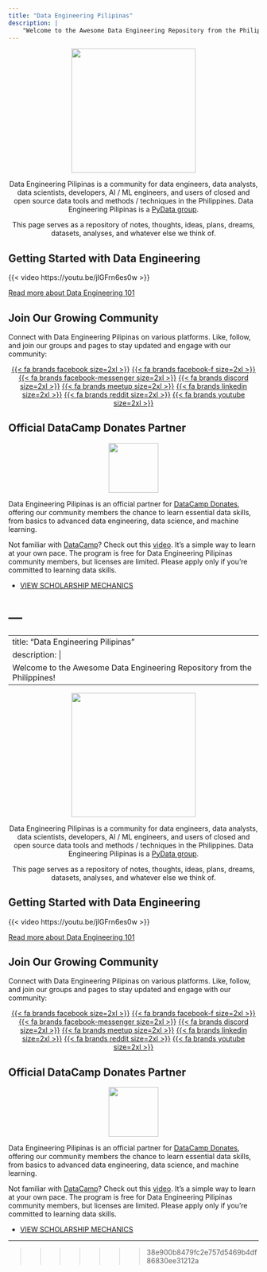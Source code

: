 ```yaml
---
title: "Data Engineering Pilipinas"
description: |
    "Welcome to the Awesome Data Engineering Repository from the Philippines!"
---
```


<p align="center">
<img align="center" width="250" height="250" src="images/DATA%20ENGINEERING%20-1-modified.png">
</p>

<p align="center">
Data Engineering Pilipinas is a community for data engineers, data analysts, data scientists, developers, AI / ML engineers, and users of closed and open source data tools and methods / techniques in the Philippines. Data Engineering Pilipinas is a <a href="https://pydata.org/">PyData group</a>.</p>

<p align="center">
This page serves as a repository of notes, thoughts, ideas, plans, dreams, datasets, analyses, and whatever else we think of.
</p>

## Getting Started with Data Engineering
{{< video https://youtu.be/jIGFrn6es0w >}}
 
<a href="content/data-engineering-101.qmd">Read more about Data Engineering 101</a>

## Join Our Growing Community

Connect with Data Engineering Pilipinas on various platforms. Like, follow, and join our groups and pages to stay updated and engage with our community:
 
<center>
[{{< fa brands facebook size=2xl >}}](https://facebook.com/groups/dataengineeringpilipinas/)
[{{< fa brands facebook-f size=2xl >}}](https://www.facebook.com/DataEngineeringPilipinas/)
[{{< fa brands facebook-messenger size=2xl >}}](https://m.me/cm/AbbnRPVsIMd34APj)
[{{< fa brands discord size=2xl >}}](https://discord.com/invite/buDgydz7J9)
[{{< fa brands meetup size=2xl >}}](https://www.meetup.com/data-engineering-pilipinas/)
[{{< fa brands linkedin size=2xl >}}](https://www.linkedin.com/company/97217550/)
[{{< fa brands reddit size=2xl >}}](https://www.reddit.com/r/DataEngineeringPH/)
[{{< fa brands youtube size=2xl >}}](https://www.youtube.com/@DataEngineeringPilipinas)
</center>

## Official DataCamp Donates Partner

<p align="center">
<img align="center"  height="100" src="images/DC_Donates_logo_regular.png">
</p>

Data Engineering Pilipinas is an official partner for [DataCamp Donates](https://sl.datacamp.com/t/100925/sc/3951db09-4e1d-4b51-9bc6-fb5da29540ff/NB2HI4DTHIXS653XO4XGIYLUMFRWC3LQFZRW63JPMRXW4YLUMVZT65LUNVPXG33VOJRWKPLEN5XGC5DFOMTHK5DNL5WWKZDJOVWT24DBOJ2G4ZLSEZ2XI3K7MNQW24DBNFTW4PJQGAYDAMBQL4YS22LOORSXE3TBNRPTELLOMFPTGLLHNRXWEYLML42C23TBL42S23TBL43C24TFOF2WS4TFNVSW45DTL43S2ZDPL44C24DUNZZC24DOL44S23TBL4YTALLOMFPTCMJNNRXWO3ZGNZXVI4TBMNVT25DSOVSQ====/GNRTKMRTGZTGGMBRMJQTINLEGQ2DCNRRGBTDKNRYHE3WIYZYGRTDOM3EG5STMOBT/www-datacamp-com-donates), offering our community members the chance to learn essential data skills, from basics to advanced data engineering, data science, and machine learning.

Not familiar with [DataCamp](https://docs.google.com/presentation/d/17aR8J-k-KRbf5CMdukKca8znL8d8wKuO407Cu12qY7E/edit#slide=id.p)? Check out this [video](https://datacamp-1.wistia.com/medias/e70gnqx3fc). It’s a simple way to learn at your own pace. The program is free for Data Engineering Pilipinas community members, but licenses are limited. Please apply only if you’re committed to learning data skills.

- [VIEW SCHOLARSHIP MECHANICS](datacamp-donates.qmd)

---
=======
---
title: "Data Engineering Pilipinas"
description: |
  Welcome to the Awesome Data Engineering Repository from the Philippines!
---

<p align="center">
<img align="center" width="250" height="250" src="images/DATA%20ENGINEERING%20-1-modified.png">
</p>

<p align="center">
Data Engineering Pilipinas is a community for data engineers, data analysts, data scientists, developers, AI / ML engineers, and users of closed and open source data tools and methods / techniques in the Philippines. Data Engineering Pilipinas is a <a href="https://pydata.org/">PyData group</a>.</p>

<p align="center">
This page serves as a repository of notes, thoughts, ideas, plans, dreams, datasets, analyses, and whatever else we think of.
</p>

## Getting Started with Data Engineering
{{< video https://youtu.be/jIGFrn6es0w >}}
 
<a href="content/data-engineering-101.qmd">Read more about Data Engineering 101</a>

## Join Our Growing Community

Connect with Data Engineering Pilipinas on various platforms. Like, follow, and join our groups and pages to stay updated and engage with our community:
 
<center>
[{{< fa brands facebook size=2xl >}}](https://facebook.com/groups/dataengineeringpilipinas/)
[{{< fa brands facebook-f size=2xl >}}](https://www.facebook.com/DataEngineeringPilipinas/)
[{{< fa brands facebook-messenger size=2xl >}}](https://m.me/cm/AbbnRPVsIMd34APj)
[{{< fa brands discord size=2xl >}}](https://discord.com/invite/buDgydz7J9)
[{{< fa brands meetup size=2xl >}}](https://www.meetup.com/data-engineering-pilipinas/)
[{{< fa brands linkedin size=2xl >}}](https://www.linkedin.com/company/97217550/)
[{{< fa brands reddit size=2xl >}}](https://www.reddit.com/r/DataEngineeringPH/)
[{{< fa brands youtube size=2xl >}}](https://www.youtube.com/@DataEngineeringPilipinas)
</center>

## Official DataCamp Donates Partner

<p align="center">
<img align="center"  height="100" src="images/DC_Donates_logo_regular.png">
</p>

Data Engineering Pilipinas is an official partner for [DataCamp Donates](https://sl.datacamp.com/t/100925/sc/3951db09-4e1d-4b51-9bc6-fb5da29540ff/NB2HI4DTHIXS653XO4XGIYLUMFRWC3LQFZRW63JPMRXW4YLUMVZT65LUNVPXG33VOJRWKPLEN5XGC5DFOMTHK5DNL5WWKZDJOVWT24DBOJ2G4ZLSEZ2XI3K7MNQW24DBNFTW4PJQGAYDAMBQL4YS22LOORSXE3TBNRPTELLOMFPTGLLHNRXWEYLML42C23TBL42S23TBL43C24TFOF2WS4TFNVSW45DTL43S2ZDPL44C24DUNZZC24DOL44S23TBL4YTALLOMFPTCMJNNRXWO3ZGNZXVI4TBMNVT25DSOVSQ====/GNRTKMRTGZTGGMBRMJQTINLEGQ2DCNRRGBTDKNRYHE3WIYZYGRTDOM3EG5STMOBT/www-datacamp-com-donates), offering our community members the chance to learn essential data skills, from basics to advanced data engineering, data science, and machine learning.

Not familiar with [DataCamp](https://docs.google.com/presentation/d/17aR8J-k-KRbf5CMdukKca8znL8d8wKuO407Cu12qY7E/edit#slide=id.p)? Check out this [video](https://datacamp-1.wistia.com/medias/e70gnqx3fc). It’s a simple way to learn at your own pace. The program is free for Data Engineering Pilipinas community members, but licenses are limited. Please apply only if you’re committed to learning data skills.

- [VIEW SCHOLARSHIP MECHANICS](datacamp-donates.qmd)

---
>>>>>>> 38e900b8479fc2e757d5469b4df86830ee31212a
